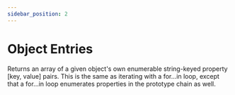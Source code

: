 ```yaml
---
sidebar_position: 2
---
```


# Object Entries

Returns an array of a given object's own enumerable string-keyed property [key, value] pairs. This is the same as iterating with a for...in loop, except that a for...in loop enumerates properties in the prototype chain as well.
